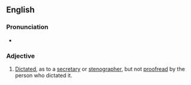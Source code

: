 ==English==
{{wikipedia}}

===Pronunciation===
* {{audio|en|en-au-dictated but not read.ogg|Audio (AU)}}

===Adjective===
{{en-adj|-}}

# {{lb|en|idiomatic}} [[dictated|Dictated]], as to a [[secretary]] or [[stenographer]], but not [[proofread]] by the person who dictated it.